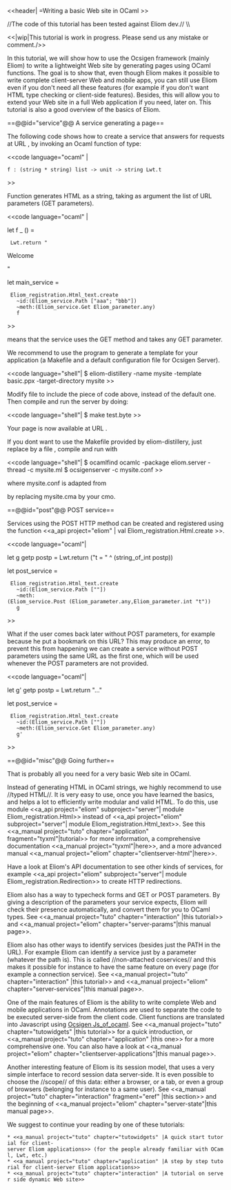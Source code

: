 <<header| =Writing a basic Web site in OCaml >>

//The code of this tutorial has been tested against Eliom dev.// \\

<<|wip|This tutorial is work in progress. Please send us any mistake or comment./>>

In this tutorial, we will show how to use the Ocsigen framework
(mainly Eliom) to write a lightweight Web site by generating pages
using OCaml functions. The goal is to show that,
even though Eliom makes it possible to write complete client-server
Web and mobile apps,
you can still use Eliom even if you don't need all these features (for example if you don't want HTML type checking or client-side features). Besides, this will allow you to extend your Web site in a full Web application if you need, later on. This tutorial is also a good overview of the basics of Eliom.



==@@id="service"@@ A service generating a page==

The following code shows how to create a service that answers
for requests at URL {{{http://.../aaa/bbb}}}, by invoking an
Ocaml function {{{f}}} of type:

<<code language="ocaml" |

 f : (string * string) list -> unit -> string Lwt.t

>>

Function {{{f}}} generates HTML as a string, taking as argument the list of URL parameters (GET parameters).

<<code language="ocaml" |

let f _ () =
  Lwt.return "<html><head><title>Hello world</title></head><body>Welcome</body></html>"

let main_service =
  Eliom_registration.Html_text.create
    ~id:(Eliom_service.Path ["aaa"; "bbb"])
    ~meth:(Eliom_service.Get Eliom_parameter.any)
    f

>>

{{{Eliom_service.Get Eliom_paramer.any}}} means that the service uses the GET method and takes any GET parameter.

We recommend to use the program {{{eliom-distillery}}}
to generate a template for your application (a Makefile and a default
configuration file for Ocsigen Server).


<<code language="shell"|
$ eliom-distillery -name mysite -template basic.ppx -target-directory mysite
>>

Modify file {{{mysite.eliom}}} to include the piece of code above,
instead of the default one.
Then compile and run the server by doing:

<<code language="shell"|
$ make test.byte
>>

Your page is now available at URL [[http://localhost:8080/aaa/bbb|{{{http://localhost:8080/aaa/bbb}}}]].

If you dont want to use the Makefile provided by eliom-distillery,
just replace {{{mysite.eliom}}} by a file {{{mysite.ml}}},
compile and run with

<<code language="shell"|
$ ocamlfind ocamlc -package eliom.server -thread -c mysite.ml
$ ocsigenserver -c mysite.conf
>>

where mysite.conf is adapted from
 {{{local/etc/mysite/mysite-test.conf}}}
by replacing mysite.cma by your cmo.

==@@id="post"@@ POST service==

Services using the POST HTTP method can be created and registered using the function
<<a_api project="eliom" | val Eliom_registration.Html.create >>.

<<code language="ocaml"|

let g getp postp = Lwt.return ("t = " ^ (string_of_int postp))

let post_service =
  Eliom_registration.Html_text.create
    ~id:(Eliom_service.Path [""])
    ~meth:(Eliom_service.Post (Eliom_parameter.any,Eliom_parameter.int "t"))
    g

>>

What if the user comes back later without POST parameters, for example
because he put a bookmark on this URL?
This may produce an error, to prevent this from happening we can
create a service without POST parameters using the same URL as the first one,
which will be used whenever the POST parameters are not provided.

<<code language="ocaml"|

let g' getp postp = Lwt.return "..."

let post_service =
  Eliom_registration.Html_text.create
    ~id:(Eliom_service.Path [""])
    ~meth:(Eliom_service.Get Eliom_parameter.any)
    g'

>>

==@@id="misc"@@ Going further==

That is probably all you need for a very basic Web site in OCaml.

Instead of generating HTML in OCaml strings, we highly recommend to use
//typed HTML//. It is very easy to use, once you have learned the basics,
and helps a lot to efficiently write modular and valid HTML.
To do this, use module
<<a_api project="eliom" subproject="server"| module Eliom_registration.Html>>
instead of
<<a_api project="eliom" subproject="server"| module Eliom_registration.Html_text>>.
See this
<<a_manual project="tuto" chapter="application" fragment="tyxml"|tutorial>>
for more information, a comprehensive documentation
<<a_manual project="tyxml"|here>>,
and a more advanced manual
<<a_manual project="eliom" chapter="clientserver-html"|here>>.

Have a look at Eliom's API documentation to see other kinds of services,
for example <<a_api project="eliom" subproject="server"| module Eliom_registration.Redirection>>
to create HTTP redirections.

Eliom also has a way to typecheck forms and GET or POST parameters.
By giving a description of the parameters your service expects,
Eliom will check their presence automatically, and convert them
for you to OCaml types.
See
<<a_manual project="tuto" chapter="interaction" |this tutorial>>
and <<a_manual project="eliom" chapter="server-params"|this manual page>>.

Eliom also has other ways to identify services (besides just the PATH
in the URL). For example Eliom can identify a service just by a parameter
(whatever the path is). This is called //non-attached coservices// and
this makes it possible for instance to have the same feature on every page
(for example a connection service).
See
<<a_manual project="tuto" chapter="interaction" |this tutorial>>
and <<a_manual project="eliom" chapter="server-services"|this manual page>>.

One of the main features of Eliom is the ability to write complete
Web and mobile applications in OCaml. Annotations are used to
separate the code to be executed server-side from the client code.
Client functions are translated into Javascript using
[[wiki(30):|Ocsigen Js_of_ocaml]].
See
<<a_manual project="tuto" chapter="tutowidgets" |this tutorial>> for
a quick introduction,
or <<a_manual project="tuto" chapter="application" |this one>> for a
more comprehensive one.
You can also have a look at
<<a_manual project="eliom" chapter="clientserver-applications"|this manual page>>.

Another interesting feature of Eliom is its session model, that uses a
very simple interface to record session data server-side.
It is even possible to choose
the //scope// of this data: either a browser, or a tab, or even a group
of browsers (belonging for instance to a same user).
See
<<a_manual project="tuto" chapter="interaction" fragment="eref" |this section>>
and the beginning of
<<a_manual project="eliom" chapter="server-state"|this manual page>>.

We suggest to continue your reading by one of these tutorials:
 * <<a_manual project="tuto" chapter="tutowidgets" |A quick start tutorial for client-server Eliom applications>> (for the people already familiar with OCaml, Lwt, etc.)
 * <<a_manual project="tuto" chapter="application" |A step by step tutorial for client-server Eliom applications>>
 * <<a_manual project="tuto" chapter="interaction" |A tutorial on server side dynamic Web site>>
